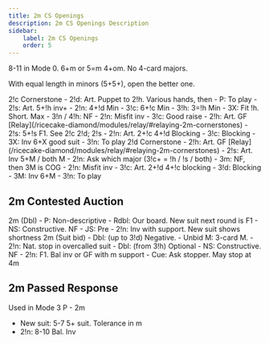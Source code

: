 ```yaml
---
title: 2m CS Openings
description: 2m CS Openings Description
sidebar:
    label: 2m CS Openings
    order: 5
---
```



8-11 in Mode 0. 6+m or 5=m 4+om. No 4-card majors.

With equal length in minors (5+5+), open the better one.

<BiddingTree>
2!c Cornerstone
- 2!d: Art. Puppet to 2!h. Various hands, then
    - P: To play
    - 2!s: Art. 5+!h inv+
        - 2!n: 4+!d Min
        - 3!c: 6+!c Min
        - 3!h: 3=!h Min
        - 3X: Fit !h. Short. Max
        - 3!n / 4!h: NF
    - 2!n: Misfit inv
    - 3!c: Good raise
- 2!h: Art. GF [Relay](/ricecake-diamond/modules/relay/#relaying-2m-cornerstones)
- 2!s: 5+!s F1. See 2!c 2!d; 2!s
- 2!n: Art. 2+!c 4+!d Blocking
- 3!c: Blocking
- 3X: Inv 6+X good suit
- 3!n: To play
</BiddingTree>

<BiddingTree>
2!d Cornerstone
- 2!h: Art. GF [Relay](/ricecake-diamond/modules/relay/#relaying-2m-cornerstones)
- 2!s: Art. Inv 5+M / both M
    - 2!n: Ask which major (3!c+ = !h / !s / both)
    - 3m: NF, then 3M is COG
- 2!n: Misfit inv
- 3!c: Art. 2+!d 4+!c blocking
- 3!d: Blocking
- 3M: Inv 6+M
- 3!n: To play
</BiddingTree>

## 2m Contested Auction

<BiddingTree>
2m (Dbl)
- P: Non-descriptive
- Rdbl: Our board. New suit next round is F1
- NS: Constructive. NF
- JS: Pre
- 2!n: Inv with support. New suit shows shortness
</BiddingTree>

<BiddingTree>
2m (Suit bid)
- Dbl: (up to 3!d) Negative. 
    - Unbid M: 3-card M. 
    - 2!n: Nat. stop in overcalled suit
- Dbl: (from 3!h) Optional
- NS: Constructive. NF
- 2!n: F1. Bal inv or GF with m support
- Cue: Ask stopper. May stop at 4m
</BiddingTree>

## 2m Passed Response

Used in Mode 3
<BiddingTree>
P - 2m
- New suit: 5-7 5+ suit. Tolerance in m
- 2!n: 8-10 Bal. Inv
</BiddingTree>
